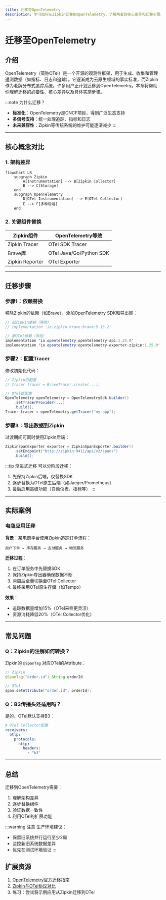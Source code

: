 ```yaml
---
title: 迁移至OpenTelemetry
description: 学习如何从Zipkin迁移到OpenTelemetry，了解两者的核心差异和迁移步骤。
---
```


# 迁移至OpenTelemetry

## 介绍

OpenTelemetry（简称OTel）是一个开源的观测性框架，用于生成、收集和管理遥测数据（如指标、日志和追踪）。它逐渐成为云原生领域的事实标准，而Zipkin作为老牌分布式追踪系统，许多用户正计划迁移到OpenTelemetry。本章将帮助你理解迁移的必要性、核心差异以及具体实施步骤。

:::note 为什么迁移？
- **标准化**：OpenTelemetry是CNCF项目，得到广泛生态支持<br />
- **多信号支持**：统一处理追踪、指标和日志<br />
- **未来兼容性**：Zipkin等传统系统的维护可能逐渐减少
:::

---

## 核心概念对比

### 1. 架构差异
```mermaid
flowchart LR
    subgraph Zipkin
        A[Instrumentation] --> B[Zipkin Collector]
        B --> C[Storage]
    end
    subgraph OpenTelemetry
        D[OTel Instrumentation] --> E[OTel Collector]
        E --> F[多种后端]
    end
```

### 2. 关键组件替换
| Zipkin组件       | OpenTelemetry等效       |
|------------------|-------------------------|
| Zipkin Tracer    | OTel SDK Tracer         |
| Brave库          | OTel Java/Go/Python SDK |
| Zipkin Reporter  | OTel Exporter           |

---

## 迁移步骤

### 步骤1：依赖替换
移除Zipkin的依赖（如Brave），添加OpenTelemetry SDK和导出器：
```java
// 旧Zipkin依赖（移除）
// implementation 'io.zipkin.brave:brave:5.13.2'

// 新OTel依赖（添加）
implementation 'io.opentelemetry:opentelemetry-api:1.25.0'
implementation 'io.opentelemetry:opentelemetry-exporter-zipkin:1.25.0'
```

### 步骤2：配置Tracer
修改初始化代码：
```java
// Zipkin旧配置
// Tracer tracer = BraveTracer.create(...);

// OTel新配置
OpenTelemetry openTelemetry = OpenTelemetrySdk.builder()
    .setTracerProvider(...)
    .build();
Tracer tracer = openTelemetry.getTracer("my-app");
```

### 步骤3：导出数据到Zipkin
过渡期间可同时使用Zipkin后端：
```java
ZipkinSpanExporter exporter = ZipkinSpanExporter.builder()
    .setEndpoint("http://zipkin:9411/api/v2/spans")
    .build();
```

:::tip 渐进式迁移
可以分阶段迁移：
1. 先保持Zipkin后端，仅替换SDK
2. 逐步替换为OTel原生后端（如Jaeger/Prometheus）
3. 最后启用高级功能（自动仪表、指标等）
:::

---

## 实际案例

### 电商应用迁移
**背景**：某电商平台使用Zipkin追踪订单流程：
```
用户下单 → 库存服务 → 支付服务 → 物流服务
```

**迁移过程**：
1. 在订单服务中先替换SDK
2. 保持Zipkin导出器确保数据不断
3. 两周后全量切换至OTel Collector
4. 最终采用OTel原生存储（如Tempo）

**效果**：
- 追踪数据量增加15%（OTel采样更灵活）
- 资源消耗降低20%（OTel Collector优化）

---

## 常见问题

### Q：Zipkin的注解如何转换？
Zipkin的 `@SpanTag` 对应OTel的Attribute：
```java
// Zipkin
@SpanTag("order.id") String orderId

// OTel
span.setAttribute("order.id", orderId);
```

### Q：B3传播头还适用吗？
是的，OTel默认支持B3：
```yaml
# OTel Collector配置
receivers:
  otlp:
    protocols:
      http:
        headers:
          - "b3"
```

---

## 总结

迁移到OpenTelemetry需要：
1. 理解架构差异
2. 逐步替换组件
3. 验证数据一致性
4. 利用OTel的扩展功能

:::warning 注意
生产环境建议：
- 保留旧系统并行运行至少2周
- 监控新旧系统数据差异
- 优先在测试环境验证
:::

## 扩展资源
1. [OpenTelemetry官方迁移指南](https://opentelemetry.io/docs/migration/)
2. [Zipkin与OTel协议对比](https://github.com/openzipkin/zipkin/issues/...) 
3. 练习：尝试将示例应用从Zipkin迁移到OTel